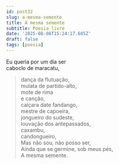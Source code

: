 ```yaml
---
id: post32
slug: a-mesma-semente
title: A mesma semente
subtitle: Poesia livre
date: '2025-08-08T15:24:17.605Z'
draft: false
tags: [poesia]
---
```

Eu queria por um dia ser  
caboclo de maracatu,  
> dança da flutuação,  
mulata de partido-alto,  
mote de rima  
e canção,  
caiçara date fandango,  
mestre de capoeira,  
jongueiro do sudeste,  
louvação dos antepassados,  
caxambu,  
candongueiro,  
Mas não sou, não posso ser,  
Ainda que se germine, sob meus pés,  
A mesma semente.
